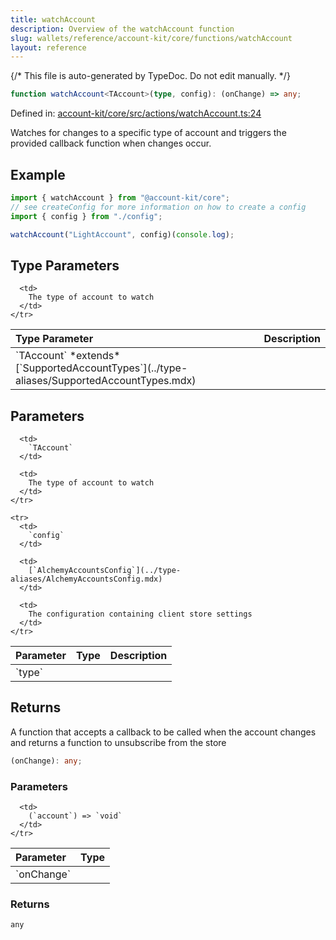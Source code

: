 ```yaml
---
title: watchAccount
description: Overview of the watchAccount function
slug: wallets/reference/account-kit/core/functions/watchAccount
layout: reference
---
```


{/* This file is auto-generated by TypeDoc. Do not edit manually. */}

```ts
function watchAccount<TAccount>(type, config): (onChange) => any;
```

Defined in: [account-kit/core/src/actions/watchAccount.ts:24](https://github.com/alchemyplatform/aa-sdk/blob/ad165355d980f9a16dd388088895bfc851df8656/account-kit/core/src/actions/watchAccount.ts#L24)

Watches for changes to a specific type of account and triggers the provided callback function when changes occur.

## Example

```ts
import { watchAccount } from "@account-kit/core";
// see createConfig for more information on how to create a config
import { config } from "./config";

watchAccount("LightAccount", config)(console.log);
```

## Type Parameters

<table>
  <thead>
    <tr>
      <th align="left">Type Parameter</th>
      <th align="left">Description</th>
    </tr>
  </thead>

  <tbody>
    <tr>
      <td>
        `TAccount` *extends* [`SupportedAccountTypes`](../type-aliases/SupportedAccountTypes.mdx)
      </td>

      <td>
        The type of account to watch
      </td>
    </tr>

  </tbody>
</table>

## Parameters

<table>
  <thead>
    <tr>
      <th align="left">Parameter</th>
      <th align="left">Type</th>
      <th align="left">Description</th>
    </tr>
  </thead>

  <tbody>
    <tr>
      <td>
        `type`
      </td>

      <td>
        `TAccount`
      </td>

      <td>
        The type of account to watch
      </td>
    </tr>

    <tr>
      <td>
        `config`
      </td>

      <td>
        [`AlchemyAccountsConfig`](../type-aliases/AlchemyAccountsConfig.mdx)
      </td>

      <td>
        The configuration containing client store settings
      </td>
    </tr>

  </tbody>
</table>

## Returns

A function that accepts a callback to be called when the account changes and returns a function to unsubscribe from the store

```ts
(onChange): any;
```

### Parameters

<table>
  <thead>
    <tr>
      <th align="left">Parameter</th>
      <th align="left">Type</th>
    </tr>
  </thead>

  <tbody>
    <tr>
      <td>
        `onChange`
      </td>

      <td>
        (`account`) => `void`
      </td>
    </tr>

  </tbody>
</table>

### Returns

`any`
